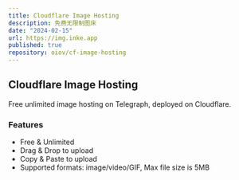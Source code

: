 ```yaml
---
title: Cloudflare Image Hosting
description: 免费无限制图床
date: "2024-02-15"
url: https://img.inke.app
published: true
repository: oiov/cf-image-hosting
---
```



## Cloudflare Image Hosting

Free unlimited image hosting on Telegraph, deployed on Cloudflare.

### Features

- Free & Unlimited
- Drag & Drop to upload
- Copy & Paste to upload
- Supported formats: image/video/GIF, Max file size is 5MB